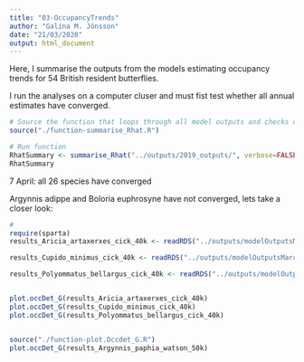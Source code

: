 ```yaml
---
title: "03-OccupancyTrends"
author: "Galina M. Jönsson"
date: "21/03/2020"
output: html_document
---
```


Here, I summarise the outputs from the models estimating occupancy trends for 54 British resident butterflies. 

I run the analyses on a computer cluser and must fist test whether all annual estimates have converged. 

```r
# Source the function that loops through all model outputs and checks convergence, i.e. is Rhat >1.1?
source("./function-summarise_Rhat.R")

# Run function
RhatSummary <- summarise_Rhat("../outputs/2019_outputs/", verbose=FALSE)
RhatSummary
```
7 April: all 26 species have converged

Argynnis adippe and Boloria euphrosyne have not converged, lets take a closer look:

```r
# 
require(sparta)
results_Aricia_artaxerxes_cick_40k <- readRDS("../outputs/modelOutputsMarch/results_Aricia_artaxerxes_cick_40k.rds")

results_Cupido_minimus_cick_40k <- readRDS("../outputs/modelOutputsMarch/results_Cupido_minimus_cick_40k.rds")

results_Polyommatus_bellargus_cick_40k <- readRDS("../outputs/modelOutputsMarch/results_Polyommatus_bellargus_cick_40k.rds")


plot.occDet_G(results_Aricia_artaxerxes_cick_40k)
plot.occDet_G(results_Cupido_minimus_cick_40k)
plot.occDet_G(results_Polyommatus_bellargus_cick_40k)


source("./function-plot.Occdet_G.R")
plot.occDet_G(results_Argynnis_paphia_watson_50k)
```
